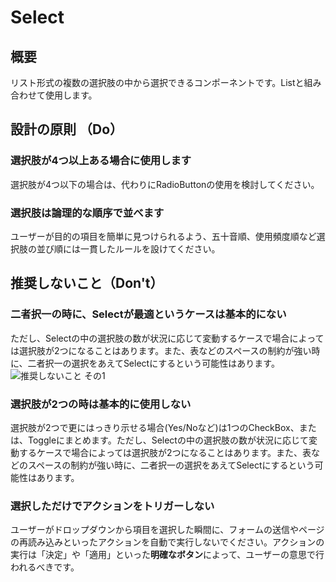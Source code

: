 
<Meta title="Select" of={SelectStories} />

# Select

<Canvas>
  <Story of={Component} />
</Canvas>

<Controls of={Component} />

## 概要

リスト形式の複数の選択肢の中から選択できるコンポーネントです。Listと組み合わせて使用します。

## 設計の原則 （Do）

### 選択肢が4つ以上ある場合に使用します

選択肢が4つ以下の場合は、代わりにRadioButtonの使用を検討してください。

### 選択肢は論理的な順序で並べます

ユーザーが目的の項目を簡単に見つけられるよう、五十音順、使用頻度順など選択肢の並び順には一貫したルールを設けてください。

## 推奨しないこと（Don't）

### 二者択一の時に、Selectが最適というケースは基本的にない

ただし、Selectの中の選択肢の数が状況に応じて変動するケースで場合によっては選択肢が2つになることはあります。また、表などのスペースの制約が強い時に、二者択一の選択をあえてSelectにするという可能性はあります。
![推奨しないこと その1](/storybook/images/select_01.jpg)

### 選択肢が2つの時は基本的に使用しない

選択肢が2つで更にはっきり示せる場合(Yes/Noなど)は1つのCheckBox、または、Toggleにまとめます。ただし、Selectの中の選択肢の数が状況に応じて変動するケースで場合によっては選択肢が2つになることはあります。また、表などのスペースの制約が強い時に、二者択一の選択をあえてSelectにするという可能性はあります。

### 選択しただけでアクションをトリガーしない

ユーザーがドロップダウンから項目を選択した瞬間に、フォームの送信やページの再読み込みといったアクションを自動で実行しないでください。アクションの実行は「決定」や「適用」といった**明確なボタン**によって、ユーザーの意思で行われるべきです。
